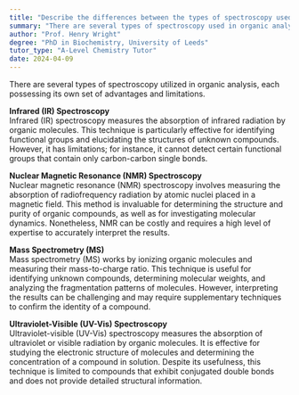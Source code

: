 ```yaml
---
title: "Describe the differences between the types of spectroscopy used in organic analysis"
summary: "There are several types of spectroscopy used in organic analysis, each with its own advantages and limitations."
author: "Prof. Henry Wright"
degree: "PhD in Biochemistry, University of Leeds"
tutor_type: "A-Level Chemistry Tutor"
date: 2024-04-09
---
```


There are several types of spectroscopy utilized in organic analysis, each possessing its own set of advantages and limitations.

**Infrared (IR) Spectroscopy**  
Infrared (IR) spectroscopy measures the absorption of infrared radiation by organic molecules. This technique is particularly effective for identifying functional groups and elucidating the structures of unknown compounds. However, it has limitations; for instance, it cannot detect certain functional groups that contain only carbon-carbon single bonds.

**Nuclear Magnetic Resonance (NMR) Spectroscopy**  
Nuclear magnetic resonance (NMR) spectroscopy involves measuring the absorption of radiofrequency radiation by atomic nuclei placed in a magnetic field. This method is invaluable for determining the structure and purity of organic compounds, as well as for investigating molecular dynamics. Nonetheless, NMR can be costly and requires a high level of expertise to accurately interpret the results.

**Mass Spectrometry (MS)**  
Mass spectrometry (MS) works by ionizing organic molecules and measuring their mass-to-charge ratio. This technique is useful for identifying unknown compounds, determining molecular weights, and analyzing the fragmentation patterns of molecules. However, interpreting the results can be challenging and may require supplementary techniques to confirm the identity of a compound.

**Ultraviolet-Visible (UV-Vis) Spectroscopy**  
Ultraviolet-visible (UV-Vis) spectroscopy measures the absorption of ultraviolet or visible radiation by organic molecules. It is effective for studying the electronic structure of molecules and determining the concentration of a compound in solution. Despite its usefulness, this technique is limited to compounds that exhibit conjugated double bonds and does not provide detailed structural information.
    